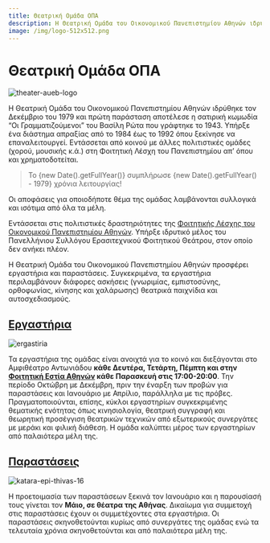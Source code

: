 ```yaml
---
title: Θεατρική Ομάδα ΟΠΑ
description: Η Θεατρική Ομάδα του Οικονομικού Πανεπιστημίου Αθηνών ιδρύθηκε τον Δεκέμβριο του 1979 και προσφέρει εργαστήρια και παραστάσεις για φοιτητές και το κοινό.
image: /img/logo-512x512.png
---
```


# Θεατρική Ομάδα ΟΠΑ
![theater-aueb-logo](/img/logo-512x512.png)

Η Θεατρική Ομάδα του Οικονομικού Πανεπιστημίου Αθηνών ιδρύθηκε τον Δεκέμβριο του 1979 και πρώτη παράσταση αποτέλεσε η σατιρική κωμωδία “Οι Γραμματιζούμενοι” του Βασίλη Ρώτα που γράφτηκε το 1943. Υπήρξε ένα διάστημα απραξίας από το 1984 έως το 1992 όπου ξεκίνησε να επαναλειτουργεί. Εντάσσεται από κοινού με άλλες πολιτιστικές ομάδες (χορού, μουσικής κ.ά.) στη Φοιτητική Λέσχη του Πανεπιστημίου απ’ όπου και χρηματοδοτείται.
> Το {new Date().getFullYear()} συμπλήρωσε {new Date().getFullYear() - 1979} χρόνια λειτουργίας!

Οι αποφάσεις για οποιοδήποτε θέμα της ομάδας λαμβάνονται συλλογικά και ισότιμα από όλα τα μέλη.

Εντάσσεται στις πολιτιστικές δραστηριότητες της [Φοιτητικής Λέσχης του Οικονομικού Πανεπιστημίου Αθηνών](https://lesxi.aueb.gr). Υπήρξε ιδρυτικό μέλος του Πανελλήνιου Συλλόγου Ερασιτεχνικού Φοιτητικού Θεάτρου, στον οποίο δεν ανήκει πλέον.

Η Θεατρική Ομάδα του Οικονομικού Πανεπιστημίου Αθηνών προσφέρει εργαστήρια και παραστάσεις. Συγκεκριμένα, τα εργαστήρια περιλαμβάνουν διάφορες ασκήσεις (γνωριμίας, εμπιστοσύνης, ορθοφωνίας, κίνησης και χαλάρωσης) θεατρικά παιχνίδια και αυτοσχεδιασμούς.

## [Εργαστήρια](/ergastiria)
![ergastiria](/img/ergastiria.jpg)

Τα εργαστήρια της ομάδας είναι ανοιχτά για το κοινό και διεξάγονται στο Αμφιθέατρο Αντωνιάδου **κάθε Δευτέρα, Τετάρτη, Πέμπτη και στην [Φοιτητική Εστία Αθηνών](https://lesxi.aueb.gr/el/content/φοιτητική-εστία-αθηνών) κάθε Παρασκευή στις 17:00-20:00**. Την περίοδο Οκτώβρη με Δεκέμβρη, πριν την έναρξη των προβών για παραστάσεις και Ιανουάριο με Απρίλιο, παράλληλα με τις πρόβες. Πραγματοποιούνται, επίσης, κύκλοι εργαστηρίων συγκεκριμένης θεματικής ενότητας όπως κινησιολογία, θεατρική συγγραφή και θεωρητική προσέγγιση θεατρικών τεχνικών από εξωτερικούς συνεργάτες με μεράκι και φιλική διάθεση. H ομάδα καλύπτει μέρος των εργαστηρίων από παλαιότερα μέλη της.

## [Παραστάσεις](/parastaseis)
![katara-epi-thivas-16](/img/katara-epi-thivas/11.png)

Η προετοιμασία των παραστάσεων ξεκινά τον Ιανουάριο και η παρουσίασή τους γίνεται τον **Μάιο, σε θέατρα της Αθήνας**. Δικαίωμα για συμμετοχή στις παραστάσεις έχουν οι συμμετέχοντες στα εργαστήρια. Οι παραστάσεις σκηνοθετούνται κυρίως από συνεργάτες της ομάδας ενώ τα τελευταία χρόνια σκηνοθετούνται και από παλαιότερα μέλη της.

<!-- 
## [Λάβερς, ένα ρομάντζο για εννέα πρόσωπα](/parastaseis/2025/lavers-ena-romantzo-gia-ennea-prosopa)
![lavers-ena-romantzo-gia-ennea-prosopa/poster](/img/lavers-ena-romantzo-gia-ennea-prosopa/poster.png)

> *Που πηγαίνει ο έρωτας όταν χάνεται; Πόσο διαρκεί το για πάντα;*

## [Μικροί Πυροβολισμοί Μέσα στη Νύχτα](/parastaseis/2025/mikroi-pirovolismoi-mesa-sti-nixta)
![mikroi-pirovolismoi-mesa-sti-nixta](/img/mikroi-pirovolismoi-mesa-sti-nixta/poster.png)

> *Ένα παραμύθι για την οργή, τη δικαιοσύνη και τη δύναμη του πλήθους*
-->
